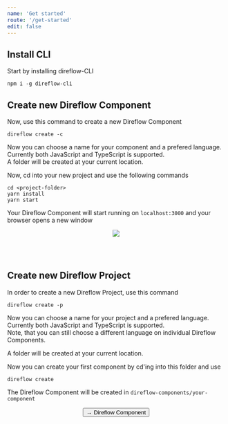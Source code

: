 ```yaml
---
name: 'Get started'
route: '/get-started'
edit: false
---
```



## Install CLI
Start by installing direflow-CLI
```console
npm i -g direflow-cli
```

## Create new Direflow Component
Now, use this command to create a new Direflow Component
```console
direflow create -c
```
Now you can choose a name for your component and a prefered language. Currently both JavaScript and TypeScript is supported.  
A folder will be created at your current location.  
  
Now, cd into your new project and use the following commands
```console
cd <project-folder>
yarn install
yarn start
```
Your Direflow Component will start running on `localhost:3000` and your browser opens a new window  
<p style="display: flex; justify-content: center">
<img src="https://silind-s3.s3.eu-west-2.amazonaws.com/create-react-web-component-demo/create-react-web-component.png" />
</p>

<br />
<br />

## Create new Direflow Project
In order to create a new Direflow Project, use this command
```console
direflow create -p
```
Now you can choose a name for your project and a prefered language. Currently both JavaScript and TypeScript is supported.  
Note, that you can still choose a different language on individual Direflow Components.

A folder will be created at your current location.  
  
Now you can create your first component by cd'ing into this folder and use
```console
direflow create
```
The Direflow Component will be created in `direflow-components/your-component`

<span style="display: flex; justify-content: center">
  <Link to='/direflow-component'>
    <Button>→ Direflow Component</Button>
  </Link>
</span>
